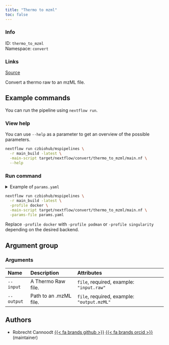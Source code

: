 ```yaml
---
title: "Thermo to mzml"
toc: false
---
```


::: {.column-margin}

### Info

ID: `thermo_to_mzml`  
Namespace: `convert`

### Links
[Source](https://github.com/czbiohub/mspipelines/blob/mainsrc/convert/thermo_to_mzml){.btn-action .btn-sm .btn-info .btn role="button"}

:::

Convert a thermo raw to an mzML file.

## Example commands

You can run the pipeline using `nextflow run`.

### View help

You can use `--help` as a parameter to get an overview of the possible parameters.

```bash
nextflow run czbiohub/mspipelines \
  -r main_build -latest \
  -main-script target/nextflow/convert/thermo_to_mzml/main.nf \
  --help
```

### Run command

<details>
<summary>Example of `params.yaml`</summary>
```yaml

```
</details>

```bash
nextflow run czbiohub/mspipelines \
  -r main_build -latest \
  -profile docker \
  -main-script target/nextflow/convert/thermo_to_mzml/main.nf \
  -params-file params.yaml
```

:::{.callout-note}
Replace `-profile docker` with `-profile podman` or `-profile singularity` depending on the desired backend.
:::

## Argument group

### Arguments

|Name       |Description            |Attributes                                 |
|:----------|:----------------------|:------------------------------------------|
|`--input`  |A Thermo Raw file.     |`file`, required, example: `"input.raw"`   |
|`--output` |Path to an .mzML file. |`file`, required, example: `"output.mzML"` |

## Authors

  * Robrecht Cannoodt [{{< fa brands github >}}](https://github.com/rcannood) [{{< fa brands orcid >}}](https://orcid.org/0000-0003-3641-729X) (maintainer)
